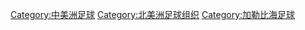 {{Commons cat|CONCACAF}}

[[Category:中美洲足球|Category:中美洲足球]]
[[Category:北美洲足球组织|Category:北美洲足球组织]]
[[Category:加勒比海足球|Category:加勒比海足球]]